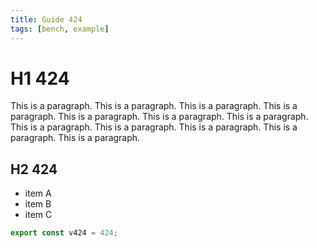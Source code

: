 ```yaml
---
title: Guide 424
tags: [bench, example]
---
```


# H1 424

This is a paragraph. This is a paragraph. This is a paragraph. This is a paragraph. This is a paragraph. This is a paragraph. This is a paragraph. This is a paragraph. This is a paragraph. This is a paragraph. This is a paragraph. This is a paragraph. 

## H2 424

- item A
- item B
- item C

```ts
export const v424 = 424;
```